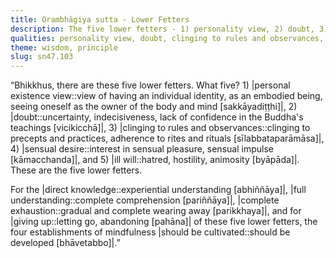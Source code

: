 ```yaml
---
title: Orambhāgiya sutta - Lower Fetters
description: The five lower fetters - 1) personality view, 2) doubt, 3) attachment to rites and rituals, 4) sensual desire, and 5) ill will - are described in brief. The four establishments of mindfulness should be cultivated for directly knowing, full understanding, complete exhaustion, and giving up of these five lower fetters.
qualities: personality view, doubt, clinging to rules and observances, sensual desire, ill will, cultivation, direct knowledge, complete comprehension, mindfulness
theme: wisdom, principle
slug: sn47.103
---
```


“Bhikkhus, there are these five lower fetters. What five? 1) |personal existence view::view of having an individual identity, as an embodied being, seeing oneself as the owner of the body and mind [sakkāyadiṭṭhi]|, 2) |doubt::uncertainty, indecisiveness, lack of confidence in the Buddha's teachings [vicikicchā]|, 3) |clinging to rules and observances::clinging to precepts and practices, adherence to rites and rituals [sīlabbataparāmāsa]|, 4) |sensual desire::interest in sensual pleasure, sensual impulse [kāmacchanda]|, and 5) |ill will::hatred, hostility, animosity [byāpāda]|. These are the five lower fetters.

For the |direct knowledge::experiential understanding [abhiññāya]|, |full understanding::complete comprehension [pariññāya]|, |complete exhaustion::gradual and complete wearing away [parikkhaya]|, and for |giving up::letting go, abandoning [pahāna]| of these five lower fetters, the four establishments of mindfulness |should be cultivated::should be developed [bhāvetabbo]|.”